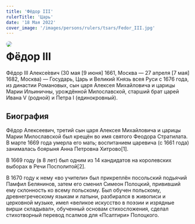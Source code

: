 ```yaml
---
title: 'Фёдор III'
rulerTitle: 'Царь'
date: '18 Мая 2022'
cover_image: '/images/persons/rulers/tsars/Fedor_III.jpg'
---
```


<img style="float: left; border-radius: 1rem; margin-right: 1rem" src="/images/persons/rulers/tsars/Fedor_III.jpg">

# Фёдор III

Фёдор III Алексе́евич (30 мая [9 июня] 1661, Москва — 27 апреля [7 мая] 1682, Москва) — Государь, Царь и Великий Князь всея Руси с 1676 года, из династии Романовых, сын царя Алексея Михайловича и царицы Марии Ильиничны, урождённой Милославской, старший брат царей Ивана V (родной) и Петра I (единокровный).

## Биография

Фёдор Алексеевич, третий сын царя Алексея Михайловича и царицы Марии Милославской был крещён во имя святого Феодора Стратилата. В марте 1669 года умерла его мать; воспитанием царевича (с 1661 года) занималась боярыня Анна Петровна Хитрово[1].

В 1669 году (в 8 лет) был одним из 14 кандидатов на королевских выборах в Речи Посполитой[2].

В 1670 году к нему «во учители» был прикреплён посольский подьячий Памфил Белянинов, затем его сменил Симеон Полоцкий, прививший ему склонность ко всему польскому. Был обучен польскому, древнегреческому языкам и латыни, разбирался в живописи и церковной музыке, имел «великое искусство в поэзии и изрядные вирши складывал», обученный основам стихосложения, сделал стихотворный перевод псалмов для «Псалтири» Полоцкого.

